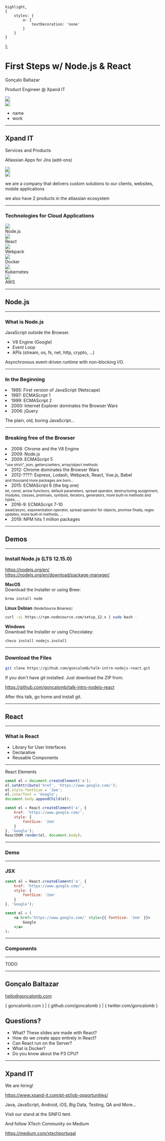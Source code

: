 

    highlight,
    {
        styles: {
            a: {
                textDecoration: 'none'
            }
        }
    }
];


# First Steps w/ Node.js & React

<CenterContainer>

Gonçalo Baltazar

Product Engineer @ Xpand IT

</CenterContainer>

<ImageTable imgMaxHeight="100px">
    <div>
        <img src={logoXpandIT} />
    </div>
    <div>
        <img src={logoSINFO} style={{ filter: "invert(1)"}} />
    </div>
</ImageTable>

<Notes>

* name
* work

</Notes>

---


## Xpand IT

Services and Products

Atlassian Apps for Jira (add-ons)

<ImageTable collapse imgMaxHeight="250px">
    <div>
        <img src={logoXray} />
    </div>
    <div>
        <img src={logoXporter} style={{transform: "translateY(2px)"}} />
    </div>
</ImageTable>

<Notes>

we are a company that delivers custom solutions to our clients, websites, mobile applications

we also have 2 products in the atlassian ecosystem

</Notes>

---


### Technologies for Cloud Applications

<ImageTable>
    <div>
        <img src={logoNodejs} />
        <figcaption>Node.js</figcaption>
    </div>
    <div>
        <img src={logoReact} />
        <figcaption>React</figcaption>
    </div>
    <div>
        <img src={logoWebpack} />
        <figcaption>Webpack</figcaption>
    </div>
    <div>
        <img src={logoDocker} />
        <figcaption>Docker</figcaption>
    </div>
    <div>
        <img src={logoKubernetes} />
        <figcaption>Kubernetes</figcaption>
    </div>
    <div>
        <img src={logoAWS} />
        <figcaption>AWS</figcaption>
    </div>
</ImageTable>

---

## Node.js

---

### What is Node.js

<Appear>

JavaScript outside the Browser.

* V8 Engine (Google)
* Event Loop
* APIs (stream, os, fs, net, http, crypto, ...)

Asynchronous event-driven runtime with non-blocking I/O.

</Appear>

---

### In the Beginning

<Appear>
    <List>
        <li>1995: First version of JavaScript (Netscape)</li>
        <li>1997: ECMAScript 1</li>
        <li>1999: ECMAScript 2</li>
        <li>2000: Internet Explorer dominates the Browser Wars</li>
        <li>2006: jQuery</li>
    </List>

The plain, old, boring JavaScript...

</Appear>

---

### Breaking free of the Browser

<List>
    <Appear>
        <div>
            <li>2008: Chrome and the V8 Engine</li>
            <li>2009: Node.js</li>
            <li>
                2009: ECMAScript 5<br/>
                <small>"use strict", json, getters/setters, array/object methods</small>
            </li>
        </div>
        <div>
            <li>2012: Chrome dominates the Browser Wars</li>
            <li>
                2012-????: Express, Lodash, Webpack, React, Vue.js, Babel<br/>
                <small>and thousand more packages are born...</small>
            </li>
        </div>
        <div>
            <li>
                2015: ECMAScript 6 (the big one)<br/>
                <small>let, const, arrow functions, default parameters, spread operator, destructuring assignment, modules, classes, promises, symbols, iterators, generators, more built-in methods and types, ...</small>
            </li>
            <li>
                2016-9: ECMAScript 7-10<br/>
                <small>await/async, exponentiation operator, spread operator for objects, promise finally, regex updates, more built-in methods, ...</small>
            </li>
        </div>
        <li>2019: NPM hits 1 million packages</li>
    </Appear>
</List>

---

## Demos

---

### Install Node.js (LTS 12.15.0)

<CenterContainer>

https://nodejs.org/en/<br/>
https://nodejs.org/en/download/package-manager/<br/>

**MacOS**<br/>
Download the Installer or using Brew:

```bash
brew install node
```

**Linux Debian** <small>(NodeSource Binaries)</small>:

```bash
curl -sL https://rpm.nodesource.com/setup_12.x | sudo bash -
```

**Windows**<br/>
Download the Installer or using Chocolatey:

```bash
choco install nodejs.install
```

</CenterContainer>

---

### Download the Files

```sh
git clone https://github.com/goncalomb/talk-intro-nodejs-react.git
```

If you don't have git installed. Just download the ZIP from:

https://github.com/goncalomb/talk-intro-nodejs-react

After this talk, go home and install git.

---

## React

---

### What is React

* Library for User Interfaces
* Declarative
* Reusable Components

---

React Elements

```js
const el = document.createElement('a');
el.setAttribute('href', 'https://www.google.com/');
el.style.fontSize = '2em';
el.innerText = 'Google';
document.body.appendChild(el);
```

```js
const el = React.createElement('a', {
    href: 'https://www.google.com/',
    style: {
        fontSize: '2em'
    }
}, 'Google');
ReactDOM.render(el, document.body);
```

---

### Demo

---

### JSX

```js
const el = React.createElement('a', {
    href: 'https://www.google.com/',
    style: {
        fontSize: '2em'
    }
}, 'Google');
```

```jsx
const el = (
    <a href='https://www.google.com/' style={{ fontSize: '2em' }}>
        Google
    </a>
);
```

---

### Components



---

TODO

---

## Gonçalo Baltazar

<CenterContainer>

hello@goncalomb.com

{ goncalomb.com } | { github.com/goncalomb } | { twitter.com/goncalomb }

</CenterContainer>

## Questions?

<Appear>

* What? These slides are made with React?
* How do we create apps entirely in React?
* Can React run on the Server?
* What is Docker?
* Do you know about the P3 CPU?

</Appear>

---

## Xpand IT

<CenterContainer>

We are hiring!

https://www.xpand-it.com/pt-pt/job-opportunities/

Java, JavaScript, Android, iOS, Big Data, Testing, QA and More...

</CenterContainer>

Visit our stand at the SINFO tent.

<CenterContainer>

And follow XTech Community on Medium

https://medium.com/xtechportugal

</CenterContainer>
